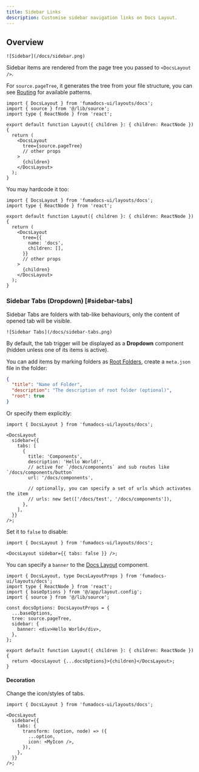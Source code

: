 ```yaml
---
title: Sidebar Links
description: Customise sidebar navigation links on Docs Layout.
---
```


## Overview

<div className='flex justify-center items-center *:max-w-[200px] bg-gradient-to-br from-fd-primary/10 rounded-xl border'>

    ![Sidebar](/docs/sidebar.png)

</div>

Sidebar items are rendered from the page tree you passed to `<DocsLayout />`.

For `source.pageTree`, it generates the tree from your file structure, you can see [Routing](/docs/ui/page-conventions) for available patterns.

```tsx title="layout.tsx"
import { DocsLayout } from 'fumadocs-ui/layouts/docs';
import { source } from '@/lib/source';
import type { ReactNode } from 'react';

export default function Layout({ children }: { children: ReactNode }) {
  return (
    <DocsLayout
      tree={source.pageTree}
      // other props
    >
      {children}
    </DocsLayout>
  );
}
```

You may hardcode it too:

```tsx title="layout.tsx"
import { DocsLayout } from 'fumadocs-ui/layouts/docs';
import type { ReactNode } from 'react';

export default function Layout({ children }: { children: ReactNode }) {
  return (
    <DocsLayout
      tree={{
        name: 'docs',
        children: [],
      }}
      // other props
    >
      {children}
    </DocsLayout>
  );
}
```

### Sidebar Tabs (Dropdown) [#sidebar-tabs]

Sidebar Tabs are folders with tab-like behaviours, only the content of opened tab will be visible.

<div className='flex justify-center items-center *:max-w-[360px] bg-gradient-to-br from-fd-primary/10 rounded-xl border'>

    ![Sidebar Tabs](/docs/sidebar-tabs.png)

</div>

By default, the tab trigger will be displayed as a **Dropdown** component (hidden unless one of its items is active).

You can add items by marking folders as [Root Folders](/docs/ui/page-conventions#root-folder), create a `meta.json` file in the folder:

```json title="content/docs/my-folder/meta.json"
{
  "title": "Name of Folder",
  "description": "The description of root folder (optional)",
  "root": true
}
```

Or specify them explicitly:

```tsx title="/app/docs/layout.tsx"
import { DocsLayout } from 'fumadocs-ui/layouts/docs';

<DocsLayout
  sidebar={{
    tabs: [
      {
        title: 'Components',
        description: 'Hello World!',
        // active for `/docs/components` and sub routes like `/docs/components/button`
        url: '/docs/components',

        // optionally, you can specify a set of urls which activates the item
        // urls: new Set(['/docs/test', '/docs/components']),
      },
    ],
  }}
/>;
```

Set it to `false` to disable:

```tsx
import { DocsLayout } from 'fumadocs-ui/layouts/docs';

<DocsLayout sidebar={{ tabs: false }} />;
```

<Callout title="Want further customisations?">

You can specify a `banner` to the [Docs Layout](/docs/ui/layouts/docs) component.

```tsx
import { DocsLayout, type DocsLayoutProps } from 'fumadocs-ui/layouts/docs';
import type { ReactNode } from 'react';
import { baseOptions } from '@/app/layout.config';
import { source } from '@/lib/source';

const docsOptions: DocsLayoutProps = {
  ...baseOptions,
  tree: source.pageTree,
  sidebar: {
    banner: <div>Hello World</div>,
  },
};

export default function Layout({ children }: { children: ReactNode }) {
  return <DocsLayout {...docsOptions}>{children}</DocsLayout>;
}
```

</Callout>

#### Decoration

Change the icon/styles of tabs.

```tsx
import { DocsLayout } from 'fumadocs-ui/layouts/docs';

<DocsLayout
  sidebar={{
    tabs: {
      transform: (option, node) => ({
        ...option,
        icon: <MyIcon />,
      }),
    },
  }}
/>;
```
